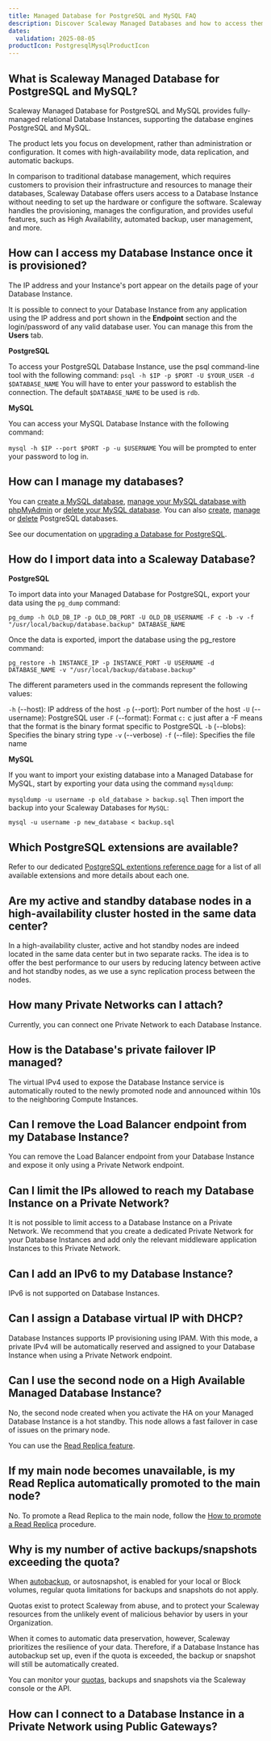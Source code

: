 ```yaml
---
title: Managed Database for PostgreSQL and MySQL FAQ
description: Discover Scaleway Managed Databases and how to access them for PostgreSQL and MySQL.
dates:
  validation: 2025-08-05
productIcon: PostgresqlMysqlProductIcon
---
```



## What is Scaleway Managed Database for PostgreSQL and MySQL?

Scaleway Managed Database for PostgreSQL and MySQL provides fully-managed relational Database Instances, supporting the database engines PostgreSQL and MySQL.

The product lets you focus on development, rather than administration or configuration. It comes with high-availability mode, data replication, and automatic backups.

In comparison to traditional database management, which requires customers to provision their infrastructure and resources to manage their databases, Scaleway Database offers users access to a Database Instance without needing to set up the hardware or configure the software. Scaleway handles the provisioning, manages the configuration, and provides useful features, such as High Availability, automated backup, user management, and more.

## How can I access my Database Instance once it is provisioned?

The IP address and your Instance's port appear on the details page of your Database Instance.

It is possible to connect to your Database Instance from any application using the IP address and port shown in the **Endpoint** section and the login/password of any valid database user. You can manage this from the **Users** tab.

**PostgreSQL**

To access your PostgreSQL Database Instance, use the psql command-line tool with the following command:
```psql -h $IP -p $PORT -U $YOUR_USER -d $DATABASE_NAME```
You will have to enter your password to establish the connection. The default `$DATABASE_NAME` to be used is `rdb`.

**MySQL**

You can access your MySQL Database Instance with the following command:

```mysql -h $IP --port $PORT -p -u $USERNAME```
You will be prompted to enter your password to log in.

## How can I manage my databases?

You can [create a MySQL database](/classic-hosting/how-to/create-mysql-database/), [manage your MySQL database with phpMyAdmin](/classic-hosting/how-to/manage-mysql-database-phpmyadmin/) or [delete your MySQL database](/classic-hosting/how-to/delete-mysql-database/). You can also [create](/classic-hosting/how-to/create-postgresql-database/), [manage](/classic-hosting/how-to/manage-postgresql-database-adminer/) or [delete](/classic-hosting/how-to/delete-postgresql-database/) PostgreSQL databases.

See our documentation on [upgrading a Database for PostgreSQL](/tutorials/upgrade-managed-postgresql-database/).

## How do I import data into a Scaleway Database?

**PostgreSQL**

To import data into your Managed Database for PostgreSQL, export your data using the `pg_dump` command:

```pg_dump -h OLD_DB_IP -p OLD_DB_PORT -U OLD_DB_USERNAME -F c -b -v -f "/usr/local/backup/database.backup" DATABASE_NAME```

Once the data is exported, import the database using the pg_restore command:

```pg_restore -h INSTANCE_IP -p INSTANCE_PORT -U USERNAME -d DATABASE_NAME -v "/usr/local/backup/database.backup"```

The different parameters used in the commands represent the following values:

`-h` (--host): IP address of the host
`-p` (--port): Port number of the host
`-U` (--username): PostgreSQL user
`-F` (--format): Format
`c:` c just after a -F means that the format is the binary format specific to PostgreSQL
`-b` (--blobs): Specifies the binary string type
`-v` (--verbose)
`-f` (--file): Specifies the file name

**MySQL**

If you want to import your existing database into a Managed Database for MySQL, start by exporting your data using the command `mysqldump`:

```mysqldump -u username -p old_database > backup.sql```
Then import the backup into your Scaleway Databases for `MySQL`:

```mysql -u username -p new_database < backup.sql```

## Which PostgreSQL extensions are available?

Refer to our dedicated [PostgreSQL extentions reference page](/managed-databases-for-postgresql-and-mysql/reference-content/postgresql-extensions) for a list of all available extensions and more details about each one.

## Are my active and standby database nodes in a high-availability cluster hosted in the same data center?

In a high-availability cluster, active and hot standby nodes are indeed located in the same data center but in two separate racks.
The idea is to offer the best performance to our users by reducing latency between active and hot standby nodes, as we use a sync replication process between the nodes.

## How many Private Networks can I attach?

Currently, you can connect one Private Network to each Database Instance.

## How is the Database's private failover IP managed?

The virtual IPv4 used to expose the Database Instance service is automatically routed to the newly promoted node and announced within 10s to the neighboring Compute Instances.

## Can I remove the Load Balancer endpoint from my Database Instance?

You can remove the Load Balancer endpoint from your Database Instance and expose it only using a Private Network endpoint.

## Can I limit the IPs allowed to reach my Database Instance on a Private Network?

It is not possible to limit access to a Database Instance on a Private Network. We recommend that you create a dedicated Private Network for your Database Instances and add only the relevant middleware application Instances to this Private Network.

## Can I add an IPv6 to my Database Instance?

IPv6 is not supported on Database Instances.

## Can I assign a Database virtual IP with DHCP?

Database Instances supports IP provisioning using IPAM. With this mode, a private IPv4 will be automatically reserved and assigned to your Database Instance when using a Private Network endpoint.

## Can I use the second node on a High Available Managed Database Instance?

No, the second node created when you activate the HA on your Managed Database Instance is a hot standby. This node allows a fast failover in case of issues on the primary node.

You can use the [Read Replica feature](/managed-databases-for-postgresql-and-mysql/how-to/create-read-replica/).

## If my main node becomes unavailable, is my Read Replica automatically promoted to the main node?

No. To promote a Read Replica to the main node, follow the [How to promote a Read Replica](/managed-databases-for-postgresql-and-mysql/how-to/manage-read-replica/#how-to-promote-a-read-replica) procedure.

## Why is my number of active backups/snapshots exceeding the quota?

When [autobackup](/managed-databases-for-postgresql-and-mysql/how-to/enable-autobackup), or autosnapshot, is enabled for your local or Block volumes, regular quota limitations for backups and snapshots do not apply.

Quotas exist to protect Scaleway from abuse, and to protect your Scaleway resources from the unlikely event of malicious behavior by users in your Organization.

When it comes to automatic data preservation, however, Scaleway prioritizes the resilience of your data. Therefore, if a Database Instance has autobackup set up, even if the quota is exceeded, the backup or snapshot will still be automatically created.

You can monitor your [quotas](https://console.scaleway.com/organization/quotas), backups and snapshots via the Scaleway console or the API.

## How can I connect to a Database Instance in a Private Network using Public Gateways?

<SshBastion />